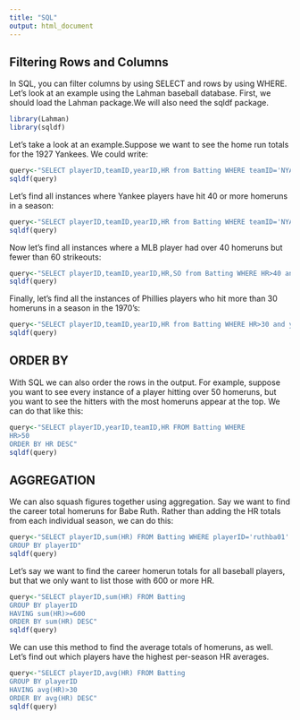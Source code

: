 ---
title: "SQL"
output: html_document
---
## Filtering Rows and Columns

In SQL, you can filter columns by using SELECT and rows by using WHERE. Let's look at an example using the Lahman baseball database. First, we should load the Lahman package.We will also need the sqldf package. 

```{r message=FALSE, warning=FALSE}
library(Lahman)
library(sqldf)
```

Let's take a look at an example.Suppose we want to see the home run totals for the 1927 Yankees. We could write:

```{r}
query<-"SELECT playerID,teamID,yearID,HR from Batting WHERE teamID='NYA' and yearID=1927"
sqldf(query)
```

Let's find all instances where Yankee players have hit 40 or more homeruns in a season:

```{r}
query<-"SELECT playerID,teamID,yearID,HR from Batting WHERE teamID='NYA' and HR>=40"
sqldf(query)
```

Now let's find all instances where a MLB player had over 40 homeruns but fewer than 60 strikeouts:

```{r}
query<-"SELECT playerID,teamID,yearID,HR,SO from Batting WHERE HR>40 and SO<60"
sqldf(query)
```

Finally, let's find all the instances of Phillies players who hit more than 30 homeruns in a season in the 1970's:

```{r}
query<-"SELECT playerID,teamID,yearID,HR from Batting WHERE HR>30 and yearID>=1970 and yearID<=1979 and teamID='PHI'"
sqldf(query)
```

## ORDER BY

With SQL we can also order the rows in the output. For example, suppose you want to see every instance of a player hitting over 50 homeruns, but you want to see the hitters with the most homeruns appear at the top. We can do that like this:

```{r}
query<-"SELECT playerID,yearID,teamID,HR FROM Batting WHERE
HR>50
ORDER BY HR DESC"
sqldf(query)
```

## AGGREGATION

We can also squash figures together using aggregation.  Say we want to find the career total homeruns for Babe Ruth. Rather than adding the HR totals from each individual season, we can do this:

```{r}
query<-"SELECT playerID,sum(HR) FROM Batting WHERE playerID='ruthba01'
GROUP BY playerID"
sqldf(query)
```

Let's say we want to find the career homerun totals for all baseball players, but that we only want to list those with 600 or more HR.

```{r}
query<-"SELECT playerID,sum(HR) FROM Batting
GROUP BY playerID
HAVING sum(HR)>=600
ORDER BY sum(HR) DESC"
sqldf(query)

```

We can use this method to find the average totals of homeruns, as well. Let's find out which players have the highest per-season HR averages.

```{r}
query<-"SELECT playerID,avg(HR) FROM Batting 
GROUP BY playerID
HAVING avg(HR)>30
ORDER BY avg(HR) DESC"
sqldf(query)

```

